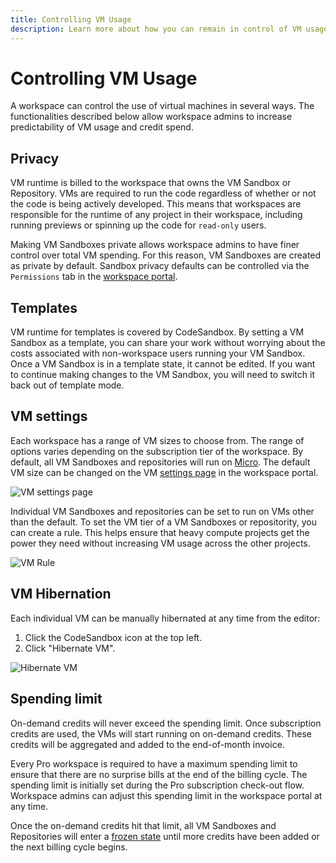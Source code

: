```yaml
---
title: Controlling VM Usage
description: Learn more about how you can remain in control of VM usage in your CodeSandbox workspace.
---
```



# Controlling VM Usage

A workspace can control the use of virtual machines in several ways. The functionalities described below allow workspace admins to increase predictability of VM usage and credit spend.

## Privacy

VM runtime is billed to the workspace that owns the VM Sandbox or Repository. VMs are required to run the code regardless of whether or not the code is being actively developed. This means that workspaces are responsible for the runtime of any project in their workspace, including running previews or spinning up the code for `read-only` users.

Making VM Sandboxes private allows workspace admins to have finer control over total VM spending. For this reason, VM Sandboxes are created as private by default. Sandbox privacy defaults can be controlled via the `Permissions` tab in the [workspace portal](https://codesandbox.io/t/permissions).

## Templates

VM runtime for templates is covered by CodeSandbox. By setting a VM Sandbox as a template, you can share your work without worrying about the costs associated with non-workspace users running your VM Sandbox.
Once a VM Sandbox is in a template state, it cannot be edited. If you want to continue making changes to the VM Sandbox, you will need to switch it back out of template mode.

## VM settings

Each workspace has a range of VM sizes to choose from. The range of options varies depending on the subscription tier of the workspace.
By default, all VM Sandboxes and repositories will run on [Micro](/learn/credit-usage/credits). The default VM size can be changed on the VM [settings page](https://codesandbox.io/t/vm_settings) in the workspace portal.

![VM settings page](../images/vm-settings.png)

Individual VM Sandboxes and repositories can be set to run on VMs other than the default.
To set the VM tier of a VM Sandboxes or repositority, you can create a rule. This helps ensure that heavy compute projects get the power they need without increasing VM usage across the other projects.

![VM Rule](../images/vm-rule.png)

## VM Hibernation

Each individual VM can be manually hibernated at any time from the editor:

1. Click the CodeSandbox icon at the top left.
2. Click "Hibernate VM".

![Hibernate VM](../images/hibernate-vm.jpg)

## Spending limit

On-demand credits will never exceed the spending limit.
Once subscription credits are used, the VMs will start running on on-demand credits. These credits will be aggregated and added to the end-of-month invoice.

Every Pro workspace is required to have a maximum spending limit to ensure that there are no surprise bills at the end of the billing cycle.
The spending limit is initially set during the Pro subscription check-out flow. Workspace admins can adjust this spending limit in the workspace portal at any time.

Once the on-demand credits hit that limit, all VM Sandboxes and Repositories will enter a [frozen state](/learn/plans/pricing-faq#my-vm-Sandbox-or-repository-is-frozen-what-does-that-mean) until more credits have been added or the next billing cycle begins.
